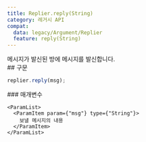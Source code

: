 ```yaml
---
title: Replier.reply(String)
category: 레거시 API
compat:
  data: legacy/Argument/Replier
  feature: reply(String)
---
```


<Section>
  메시지가 발신된 방에 메시지를 발신합니다.
</Section>
<Section>
  ## 구문

  ~~~js
  replier.reply(msg);
  ~~~

  <Section>
    ### 매개변수

    <ParamList>
      <ParamItem param={"msg"} type={"String"}>
        보낼 메시지의 내용
      </ParamItem>
    </ParamList>
  </Section>
</Section>